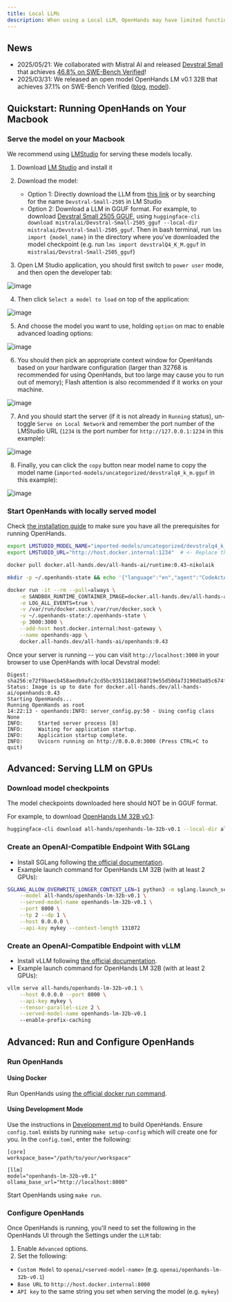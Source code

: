```yaml
---
title: Local LLMs
description: When using a Local LLM, OpenHands may have limited functionality. It is highly recommended that you use GPUs to serve local models for optimal experience.
---
```


## News

- 2025/05/21: We collaborated with Mistral AI and released [Devstral Small](https://mistral.ai/news/devstral) that achieves [46.8% on SWE-Bench Verified](https://github.com/SWE-bench/experiments/pull/228)!
- 2025/03/31: We released an open model OpenHands LM v0.1 32B that achieves 37.1% on SWE-Bench Verified
([blog](https://www.all-hands.dev/blog/introducing-openhands-lm-32b----a-strong-open-coding-agent-model), [model](https://huggingface.co/all-hands/openhands-lm-32b-v0.1)).


## Quickstart: Running OpenHands on Your Macbook

### Serve the model on your Macbook

We recommend using [LMStudio](https://lmstudio.ai/) for serving these models locally.

1. Download [LM Studio](https://lmstudio.ai/) and install it

2. Download the model:
   - Option 1: Directly download the LLM from [this link](https://lmstudio.ai/model/devstral-small-2505-mlx) or by searching for the name `Devstral-Small-2505` in LM Studio
   - Option 2: Download a LLM in GGUF format. For example, to download [Devstral Small 2505 GGUF](https://huggingface.co/mistralai/Devstral-Small-2505_gguf), using `huggingface-cli download mistralai/Devstral-Small-2505_gguf --local-dir mistralai/Devstral-Small-2505_gguf`. Then in bash terminal, run `lms import {model_name}` in the directory where you've downloaded the model checkpoint (e.g. run `lms import devstralQ4_K_M.gguf` in `mistralai/Devstral-Small-2505_gguf`)

3. Open LM Studio application, you should first switch to `power user` mode, and then open the developer tab:

![image](./screenshots/1_select_power_user.png)

4. Then click `Select a model to load` on top of the application:

![image](./screenshots/2_select_model.png)

5. And choose the model you want to use, holding `option` on mac to enable advanced loading options:

![image](./screenshots/3_select_devstral.png)

6. You should then pick an appropriate context window for OpenHands based on your hardware configuration (larger than 32768 is recommended for using OpenHands, but too large may cause you to run out of memory); Flash attention is also recommended if it works on your machine.

![image](./screenshots/4_set_context_window.png)

7. And you should start the server (if it is not already in `Running` status), un-toggle `Serve on Local Network` and remember the port number of the LMStudio URL (`1234` is the port number for `http://127.0.0.1:1234` in this example):

![image](./screenshots/5_copy_url.png)

8. Finally, you can click the `copy` button near model name to copy the model name (`imported-models/uncategorized/devstralq4_k_m.gguf` in this example):

![image](./screenshots/6_copy_to_get_model_name.png)

### Start OpenHands with locally served model

Check [the installation guide](/usage/local-setup) to make sure you have all the prerequisites for running OpenHands.

```bash
export LMSTUDIO_MODEL_NAME="imported-models/uncategorized/devstralq4_k_m.gguf" # <- Replace this with the model name you copied from LMStudio
export LMSTUDIO_URL="http://host.docker.internal:1234"  # <- Replace this with the port from LMStudio

docker pull docker.all-hands.dev/all-hands-ai/runtime:0.43-nikolaik

mkdir -p ~/.openhands-state && echo '{"language":"en","agent":"CodeActAgent","max_iterations":null,"security_analyzer":null,"confirmation_mode":false,"llm_model":"lm_studio/'$LMSTUDIO_MODEL_NAME'","llm_api_key":"dummy","llm_base_url":"'$LMSTUDIO_URL/v1'","remote_runtime_resource_factor":null,"github_token":null,"enable_default_condenser":true,"user_consents_to_analytics":true}' > ~/.openhands-state/settings.json

docker run -it --rm --pull=always \
    -e SANDBOX_RUNTIME_CONTAINER_IMAGE=docker.all-hands.dev/all-hands-ai/runtime:0.43-nikolaik \
    -e LOG_ALL_EVENTS=true \
    -v /var/run/docker.sock:/var/run/docker.sock \
    -v ~/.openhands-state:/.openhands-state \
    -p 3000:3000 \
    --add-host host.docker.internal:host-gateway \
    --name openhands-app \
    docker.all-hands.dev/all-hands-ai/openhands:0.43
```

Once your server is running -- you can visit `http://localhost:3000` in your browser to use OpenHands with local Devstral model:
```
Digest: sha256:e72f9baecb458aedb9afc2cd5bc935118d1868719e55d50da73190d3a85c674f
Status: Image is up to date for docker.all-hands.dev/all-hands-ai/openhands:0.43
Starting OpenHands...
Running OpenHands as root
14:22:13 - openhands:INFO: server_config.py:50 - Using config class None
INFO:     Started server process [8]
INFO:     Waiting for application startup.
INFO:     Application startup complete.
INFO:     Uvicorn running on http://0.0.0.0:3000 (Press CTRL+C to quit)
```


## Advanced: Serving LLM on GPUs

### Download model checkpoints

<Note>
The model checkpoints downloaded here should NOT be in GGUF format.
</Note>

For example, to download [OpenHands LM 32B v0.1](https://huggingface.co/all-hands/openhands-lm-32b-v0.1):

```bash
huggingface-cli download all-hands/openhands-lm-32b-v0.1 --local-dir all-hands/openhands-lm-32b-v0.1
```

### Create an OpenAI-Compatible Endpoint With SGLang

- Install SGLang following [the official documentation](https://docs.sglang.ai/start/install.html).
- Example launch command for OpenHands LM 32B (with at least 2 GPUs):

```bash
SGLANG_ALLOW_OVERWRITE_LONGER_CONTEXT_LEN=1 python3 -m sglang.launch_server \
    --model all-hands/openhands-lm-32b-v0.1 \
    --served-model-name openhands-lm-32b-v0.1 \
    --port 8000 \
    --tp 2 --dp 1 \
    --host 0.0.0.0 \
    --api-key mykey --context-length 131072
```

### Create an OpenAI-Compatible Endpoint with vLLM

- Install vLLM following [the official documentation](https://docs.vllm.ai/en/latest/getting_started/installation.html).
- Example launch command for OpenHands LM 32B (with at least 2 GPUs):

```bash
vllm serve all-hands/openhands-lm-32b-v0.1 \
    --host 0.0.0.0 --port 8000 \
    --api-key mykey \
    --tensor-parallel-size 2 \
    --served-model-name openhands-lm-32b-v0.1
    --enable-prefix-caching
```

## Advanced: Run and Configure OpenHands

### Run OpenHands

#### Using Docker

Run OpenHands using [the official docker run command](../installation#start-the-app).

#### Using Development Mode

Use the instructions in [Development.md](https://github.com/All-Hands-AI/OpenHands/blob/main/Development.md) to build OpenHands.
Ensure `config.toml` exists by running `make setup-config` which will create one for you. In the `config.toml`, enter the following:

```
[core]
workspace_base="/path/to/your/workspace"

[llm]
model="openhands-lm-32b-v0.1"
ollama_base_url="http://localhost:8000"
```

Start OpenHands using `make run`.

### Configure OpenHands

Once OpenHands is running, you'll need to set the following in the OpenHands UI through the Settings under the `LLM` tab:
1. Enable `Advanced` options.
2. Set the following:
- `Custom Model` to `openai/<served-model-name>` (e.g. `openai/openhands-lm-32b-v0.1`)
- `Base URL` to `http://host.docker.internal:8000`
- `API key` to the same string you set when serving the model (e.g. `mykey`)
